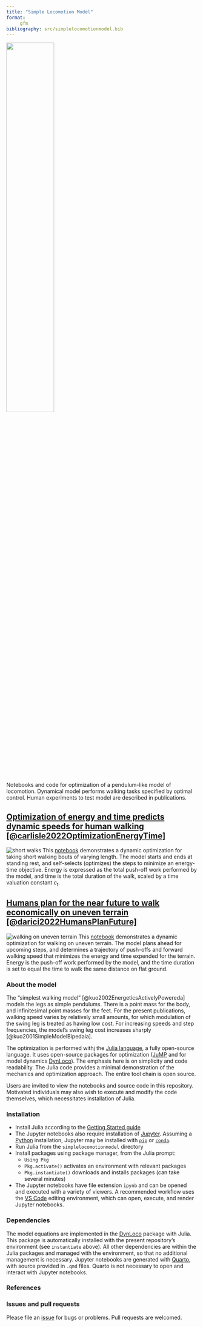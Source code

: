 ```yaml
---
title: "Simple Locomotion Model"
format: 
     gfm
bibliography: src/simplelocomotionmodel.bib
---
```

<img src="img/simplelocomotionmodel.svg" width="50%" /><br>
Notebooks and code for optimization of a pendulum-like model of locomotion. Dynamical model performs walking tasks specified by optimal control. Human experiments to test model are described in publications.   

## [Optimization of energy and time predicts dynamic speeds for human walking [@carlisle2022OptimizationEnergyTime]](src/shortwalks.ipynb)
![short walks](img/shortwalks.svg)
This [notebook](src/shortwalks.ipynb) demonstrates a dynamic optimization for taking short walking bouts of varying length. The model starts and ends at standing rest, and self-selects (optimizes) the steps to minimize an energy-time objective.  Energy is expressed as the total
push-off work performed by the model, and time is the total duration of
the walk, scaled by a time valuation constant $c_t$. 

## [Humans plan for the near future to walk economically on uneven terrain [@darici2022HumansPlanFuture]](src/uneventerrain.ipynb)
![walking on uneven terrain](img/uneventerrainwalking.svg)
This [notebook](src/uneventerrain.ipynb) demonstrates a dynamic optimization for walking on uneven terrain. The model plans ahead for upcoming steps, and determines a trajectory of push-offs and forward walking speed that minimizes the energy and time expended for the terrain. Energy is the push-off work performed by the model, and the time duration is set to equal the time to walk the same distance on flat ground.  


### About the model
The "simplest walking model" [@kuo2002EnergeticsActivelyPowereda] models the legs as simple pendulums. There is a point mass for the body, and infinitesimal point masses for the feet. For the present publications, walking speed varies by relatively small amounts, for which modulation of the swing leg is treated as having low cost. For increasing speeds and step frequencies, the model's swing leg cost increases sharply [@kuo2001SimpleModelBipedala]. 

The optimization is performed withj the [Julia language](https://julialang.org), a fully open-source language. It uses open-source packages for optimization ([JuMP](https://jump.dev/) and for model dynamics [DynLoco](https://github.com/kuo-lab/DynLoco)). The emphasis here is on simplicity and code readability. The Julia code provides a minimal demonstration of the mechanics and optimization approach. The entire tool chain is open source.

Users are invited to view the notebooks and source code in this repository. Motivated individuals may also wish to execute and modify the code themselves, which necessitates installation of Julia.

### Installation
* Install Julia according to the [Getting Started guide](https://docs.julialang.org/en/v1/manual/getting-started/)
* The Jupyter notebooks also require installation of [Jupyter](https://jupyter.org/). Assuming a [Python](https://www.python.org/) installation, Jupyter may be installed with [`pip`](https://jupyter.org/install) or [`conda`](https://anaconda.org/main/jupyter).
* Run Julia from the `simplelocomotionmodel` directory
* Install packages using package manager, from the Julia prompt:
    * `Using Pkg` 
    * `Pkg.activate()` activates an environment with relevant packages
    * `Pkg.instantiate()` downloads and installs packages (can take several minutes)
* The Jupyter notebooks have file extension `ipynb` and can be opened and executed with a variety of viewers. A recommended workflow uses the [VS Code](https://code.visualstudio.com/) editing environment, which can open, execute, and render Jupyter notebooks.

### Dependencies
The model equations are implemented in the [DynLoco](https://github.com/kuo-lab/DynLoco) package with Julia. This package is automatically installed with the present repository's environment (see `instantiate` above). All other dependencies are within the Julia packages and managed with the environment, so that no additional management is necessary. Jupyter notebooks are generated with [Quarto](https://quarto.org), with source provided in `.qmd` files. Quarto is not necessary to open and interact with Jupyter notebooks. 

### References
::: {#refs}
:::

### Issues and pull requests
Please file an [issue](https://github.com/kuo-lab/simplelocomotionmodel/issues) for bugs or problems. Pull requests are welcomed.